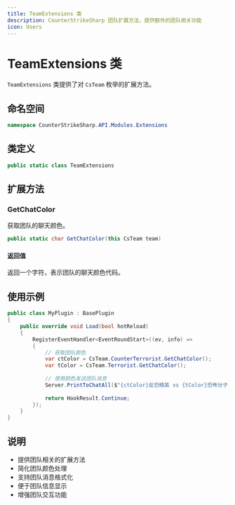 ```yaml
---
title: TeamExtensions 类
description: CounterStrikeSharp 团队扩展方法，提供额外的团队相关功能
icon: Users
---
```


# TeamExtensions 类

`TeamExtensions` 类提供了对 `CsTeam` 枚举的扩展方法。

## 命名空间

```csharp
namespace CounterStrikeSharp.API.Modules.Extensions
```

## 类定义

```csharp
public static class TeamExtensions
```

## 扩展方法

### GetChatColor

获取团队的聊天颜色。

```csharp
public static char GetChatColor(this CsTeam team)
```

#### 返回值

返回一个字符，表示团队的聊天颜色代码。

## 使用示例

```csharp
public class MyPlugin : BasePlugin
{
    public override void Load(bool hotReload)
    {
        RegisterEventHandler<EventRoundStart>((ev, info) =>
        {
            // 获取团队颜色
            var ctColor = CsTeam.CounterTerrorist.GetChatColor();
            var tColor = CsTeam.Terrorist.GetChatColor();
            
            // 使用颜色发送团队消息
            Server.PrintToChatAll($"{ctColor}反恐精英 vs {tColor}恐怖分子");
            
            return HookResult.Continue;
        });
    }
}
```

## 说明

- 提供团队相关的扩展方法
- 简化团队颜色处理
- 支持团队消息格式化
- 便于团队信息显示
- 增强团队交互功能 
